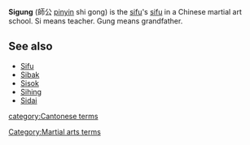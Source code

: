 '''Sigung''' (&#24107;&#20844; [[pinyin]] shi gong) is the [[sifu]]'s [[sifu]] in a Chinese martial art school.  Si means teacher.  Gung means grandfather.

==See also==
*[[Sifu]]
*[[Sibak]]
*[[Sisok]]
*[[Sihing]]
*[[Sidai]]


{{ma-stub}}
[[Category:Martial arts terms]]
[[category:Cantonese terms]]